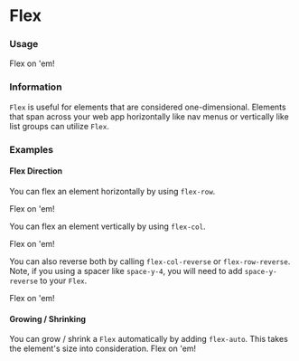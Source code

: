 

<Meta title="Flex" component={Flex} />

# Flex

### Usage
<Preview>
  <Flex>
    <FlexItem className="flex-auto">Flex</FlexItem>
    <FlexItem className="flex-auto">on</FlexItem>
    <FlexItem className="flex-auto">'em!</FlexItem>
  </Flex>
</Preview>

### Information
`Flex` is useful for elements that are considered one-dimensional.  Elements that span across your web app horizontally like nav menus or vertically like list groups can utilize `Flex`.

### Examples

#### Flex Direction

You can flex an element horizontally by using `flex-row`.

<Preview>
  <Flex className="flex-row space-x-4">
    <FlexItem>Flex</FlexItem>
    <FlexItem>on</FlexItem>
    <FlexItem>'em!</FlexItem>
  </Flex>
</Preview>

You can flex an element vertically by using `flex-col`.

<Preview>
  <Flex className="flex-col space-y-4">
    <FlexItem>Flex</FlexItem>
    <FlexItem>on</FlexItem>
    <FlexItem>'em!</FlexItem>
  </Flex>
</Preview>

You can also reverse both by calling `flex-col-reverse` or `flex-row-reverse`. Note, if you
using a spacer like `space-y-4`, you will need to add `space-y-reverse` to your `Flex`.

<Preview>
  <Flex className="flex-col-reverse space-y-reverse space-y-4">
    <FlexItem>Flex</FlexItem>
    <FlexItem>on</FlexItem>
    <FlexItem>'em!</FlexItem>
  </Flex>
</Preview>

#### Growing / Shrinking
You can grow / shrink a `Flex` automatically by adding `flex-auto`. This takes the element's
size into consideration.
<Preview>
  <Flex>
    <FlexItem className="flex-auto">Flex</FlexItem>
    <FlexItem className="flex-auto">on</FlexItem>
    <FlexItem className="flex-auto">'em!</FlexItem>
  </Flex>
</Preview>
